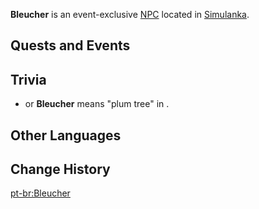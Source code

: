 {{Meta
<!-- Remove this template after adding the missing info -->
|missing_NPC_profile  = yes
}}
{{Character Infobox
|type             = Event NPC
|image            = NPC Bleucher.png
|realname         = <!-- Optional, if different from in-game name -->
|deceased         = <!-- Past (for deceased prior to events of the game) or free response -->
|region           = Simulanka
|location         = Simulanka
|affiliation      = 
|title            = Reckless Toy Guard

|ancestry         = <!-- Clan/family -->
|father           = 
|mother           = 
|spouse           = 
|sibling          = 
|child            = 
|relative         = 

|voiceEN          = 
|voiceCN          = 
|voiceJP          = 
|voiceKR          = 
|dialoguereward   = 
}}
'''Bleucher''' is an event-exclusive [[NPC]] located in [[Simulanka]].
<!--
==Location==
{{subst:#tag:gallery|
NPC Location {{subst:#titleparts:{{subst:PAGENAME}}}}.png{{subst:!}}{{subst:#titleparts:{{subst:PAGENAME}}}}'s location
NPC Location {{subst:#titleparts:{{subst:PAGENAME}}}} Context.png{{subst:!}}Additional context
}}

==Profile==
''(To be added.)''

===Appearance===
''(To be added.)''
-->
==Quests and Events==
{{Quests and Events}}
<!--
==Idle Quotes==
{{Dialogue Start}}
: {{DIcon|Idle}} {{Tx}}
:: {{A|VO {{subst:#titleparts:{{subst:PAGENAME}}}} 01.ogg}} "{{Tx}}"
{{Dialogue End}}

==Dialogue==
{{Dialogue Start}}
{{Dialogue End}}

==Event Dialogue==
===Event Name===
{{Dialogue Start}}
:'''{{subst:PAGENAME}}:'''
{{Dialogue End}}
-->
==Trivia==
*{{wt|blocher|Blocher}} or '''Bleucher''' means "plum tree" in {{w|Champenois language|Champenois}}.

==Other Languages==
{{Other Languages|default_hidden=1
|en       = Bleucher
|zhs      = 布勒施
|zhs_rm   = Bùlèshī
|zht      = 布勒施
|zht_rm   = Bùlèshī
|ja       = ブレシュ
|ko       = 블레쉬
|es       = Bleucher
|fr       = Bleucher
|ru       = Блюшер
|th       = Bleucher
|vi       = Bleucher
|de       = Bleucher
|id       = Bleucher
|pt       = Bleucher
|tr       = Bleucher
|it       = Bleucher
}}

==Change History==
{{Change History|4.8}}
<!--
==References==
{{Reflist}}-->

[[pt-br:Bleucher]]